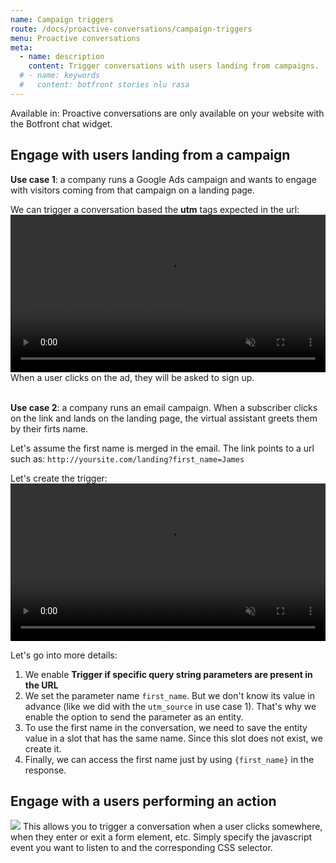 ```yaml
---
name: Campaign triggers
route: /docs/proactive-conversations/campaign-triggers
menu: Proactive conversations
meta:
  - name: description
    content: Trigger conversations with users landing from campaigns.
  # - name: keywords
  #   content: botfront stories nlu rasa
---
```


Available in: <Premium plan="Cloud Pro" /> <Premium plan="Cloud Premium" /> <Premium plan="Enterprise Edition" />
<Important type="info">
Proactive conversations are only available on your website with the Botfront chat widget.
</Important>



## Engage with users landing from a campaign

**Use case 1**: a company runs a Google Ads campaign and wants to engage with visitors coming from that campaign on a landing page.

We can trigger a conversation based the **utm** tags expected in the url:
<video autoplay muted loop width="100%" controls>
  <source src="../../videos/triggers_ad_campaign.m4v" type="video/mp4"/>
  Your browser does not support the video tag.
</video>
When a user clicks on the ad, they will be asked to sign up.
<br /><br />

**Use case 2**: a company runs an email campaign. When a subscriber clicks on the link and lands on the landing page, the virtual assistant greets them by their firts name.

Let's assume the first name is merged in the email. The link points to a url such as:
`http://yoursite.com/landing?first_name=James`

Let's create the trigger:
<video autoplay muted loop width="100%" controls>
  <source src="../../videos/triggers_email_campaign.m4v" type="video/mp4"/>
  Your browser does not support the video tag.
</video>

Let's go into more details:

1. We enable **Trigger if specific query string parameters are present in the URL**
2. We set the parameter name `first_name`. But we don't know its value in advance (like we did with the `utm_source` in use case 1). That's why we enable the option to send the parameter as an entity.
3. To use the first name in the conversation, we need to save the entity value in a slot that has the same name. Since this slot does not exist, we create it.
4. Finally, we can access the first name just by using `{first_name}` in the response.

## Engage with a users performing an action
![](../../images/proactive_conversations/triggers_modal_events.png)
This allows you to trigger a conversation when a user clicks somewhere, when they enter or exit a form element, etc.
Simply specify the javascript event you want to listen to and the corresponding CSS selector.

